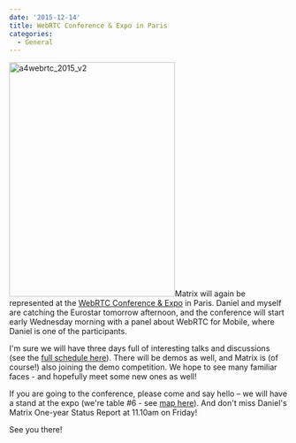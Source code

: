 ```yaml
---
date: '2015-12-14'
title: WebRTC Conference & Expo in Paris
categories:
  - General
---
```


<a href="http://www.uppersideconferences.com/webrtc/"><img src="https://matrix.org/blog/wp-content/uploads/2015/12/a4webrtc_2015_v2.jpg" alt="a4webrtc_2015_v2" width="300" height="424" class="alignleft size-full wp-image-1419" /></a>Matrix will again be represented at the <a href="http://www.uppersideconferences.com/webrtc/">WebRTC Conference &amp; Expo</a> in Paris. Daniel and myself are catching the Eurostar tomorrow afternoon, and the conference will start early Wednesday morning with a panel about WebRTC for Mobile, where Daniel is one of the participants.

I'm sure we will have three days full of interesting talks and discussions (see the <a href="http://www.uppersideconferences.com/webrtc/webrtc_2015_program_day_1.html">full schedule here</a>). There will be demos as well, and Matrix is (of course!) also joining the demo competition. We hope to see many familiar faces - and hopefully meet some new ones as well!

If you are going to the conference, please come and say hello – we will have a stand at the expo (we're table #6 - see <a href="http://www.uppersideconferences.com/webrtc/webrtc_2015_expo_sponsoring.html">map here</a>). And don't miss Daniel's Matrix One-year Status Report at 11.10am on Friday!

See you there!

<p>&nbsp;</p>
<p>&nbsp;</p>
